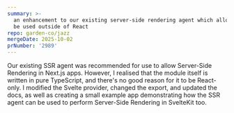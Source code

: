 ```yaml
---
summary: >-
  an enhancement to our existing server-side rendering agent which allows it to
  be used outside of React
repo: garden-co/jazz
mergeDate: 2025-10-02
prNumber: '2989'
---
```

Our existing SSR agent was recommended for use to allow Server-Side Rendering in Next.js apps. However, I realised that the module itself is written in pure TypeScript, and there's no good reason for it to be React-only. I modified the Svelte provider, changed the export, and updated the docs, as well as creating a small example app demonstrating how the SSR agent can be used to perform Server-Side Rendering in SvelteKit too.
